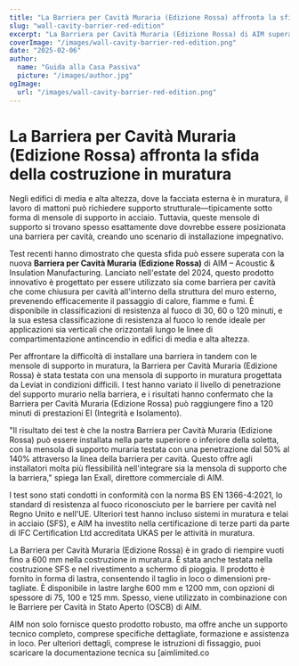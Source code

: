 ```yaml
---
title: "La Barriera per Cavità Muraria (Edizione Rossa) affronta la sfida della costruzione in muratura"
slug: "wall-cavity-barrier-red-edition"
excerpt: "La Barriera per Cavità Muraria (Edizione Rossa) di AIM supera le sfide di installazione integrandosi con le mensole di supporto in muratura, garantendo al contempo una robusta protezione antincendio."
coverImage: "/images/wall-cavity-barrier-red-edition.png"
date: "2025-02-06"
author:
  name: "Guida alla Casa Passiva"
  picture: "/images/author.jpg"
ogImage:
  url: "/images/wall-cavity-barrier-red-edition.png"
---
```


# La Barriera per Cavità Muraria (Edizione Rossa) affronta la sfida della costruzione in muratura

Negli edifici di media e alta altezza, dove la facciata esterna è in muratura, il lavoro di mattoni può richiedere supporto strutturale—tipicamente sotto forma di mensole di supporto in acciaio. Tuttavia, queste mensole di supporto si trovano spesso esattamente dove dovrebbe essere posizionata una barriera per cavità, creando uno scenario di installazione impegnativo.

Test recenti hanno dimostrato che questa sfida può essere superata con la nuova **Barriera per Cavità Muraria (Edizione Rossa)** di AIM – Acoustic & Insulation Manufacturing. Lanciato nell'estate del 2024, questo prodotto innovativo è progettato per essere utilizzato sia come barriera per cavità che come chiusura per cavità all'interno della struttura del muro esterno, prevenendo efficacemente il passaggio di calore, fiamme e fumi. È disponibile in classificazioni di resistenza al fuoco di 30, 60 o 120 minuti, e la sua estesa classificazione di resistenza al fuoco lo rende ideale per applicazioni sia verticali che orizzontali lungo le linee di compartimentazione antincendio in edifici di media e alta altezza.

Per affrontare la difficoltà di installare una barriera in tandem con le mensole di supporto in muratura, la Barriera per Cavità Muraria (Edizione Rossa) è stata testata con una mensola di supporto in muratura progettata da Leviat in condizioni difficili. I test hanno variato il livello di penetrazione del supporto murario nella barriera, e i risultati hanno confermato che la Barriera per Cavità Muraria (Edizione Rossa) può raggiungere fino a 120 minuti di prestazioni EI (Integrità e Isolamento).

"Il risultato dei test è che la nostra Barriera per Cavità Muraria (Edizione Rossa) può essere installata nella parte superiore o inferiore della soletta, con la mensola di supporto muraria testata con una penetrazione dal 50% al 140% attraverso la linea della barriera per cavità. Questo offre agli installatori molta più flessibilità nell'integrare sia la mensola di supporto che la barriera," spiega Ian Exall, direttore commerciale di AIM.

I test sono stati condotti in conformità con la norma BS EN 1366-4:2021, lo standard di resistenza al fuoco riconosciuto per le barriere per cavità nel Regno Unito e nell'UE. Ulteriori test hanno incluso sistemi in muratura e telai in acciaio (SFS), e AIM ha investito nella certificazione di terze parti da parte di IFC Certification Ltd accreditata UKAS per le attività in muratura.

La Barriera per Cavità Muraria (Edizione Rossa) è in grado di riempire vuoti fino a 600 mm nella costruzione in muratura. È stata anche testata nella costruzione SFS e nel rivestimento a schermo di pioggia. Il prodotto è fornito in forma di lastra, consentendo il taglio in loco o dimensioni pre-tagliate. È disponibile in lastre larghe 600 mm e 1200 mm, con opzioni di spessore di 75, 100 e 125 mm. Spesso, viene utilizzato in combinazione con le Barriere per Cavità in Stato Aperto (OSCB) di AIM.

AIM non solo fornisce questo prodotto robusto, ma offre anche un supporto tecnico completo, comprese specifiche dettagliate, formazione e assistenza in loco. Per ulteriori dettagli, comprese le istruzioni di fissaggio, puoi scaricare la documentazione tecnica su [aimlimited.co